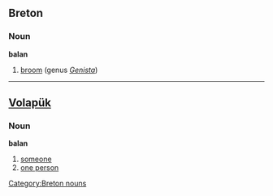 ==Breton==
===Noun===
'''balan'''

# [[broom]] (genus ''[[Genista]]'')

[[Category:Breton nouns]]

----

==[[Volapük]]==
===Noun===
'''balan'''
# [[someone]]
# [[one person]]